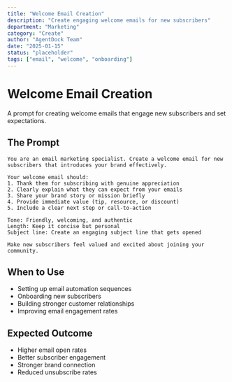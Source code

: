 ```yaml
---
title: "Welcome Email Creation"
description: "Create engaging welcome emails for new subscribers"
department: "Marketing"
category: "Create"
author: "AgentDock Team"
date: "2025-01-15"
status: "placeholder"
tags: ["email", "welcome", "onboarding"]
---
```


# Welcome Email Creation

A prompt for creating welcome emails that engage new subscribers and set expectations.

## The Prompt

```
You are an email marketing specialist. Create a welcome email for new subscribers that introduces your brand effectively.

Your welcome email should:
1. Thank them for subscribing with genuine appreciation
2. Clearly explain what they can expect from your emails
3. Share your brand story or mission briefly
4. Provide immediate value (tip, resource, or discount)
5. Include a clear next step or call-to-action

Tone: Friendly, welcoming, and authentic
Length: Keep it concise but personal
Subject line: Create an engaging subject line that gets opened

Make new subscribers feel valued and excited about joining your community.
```

## When to Use

- Setting up email automation sequences
- Onboarding new subscribers
- Building stronger customer relationships
- Improving email engagement rates

## Expected Outcome

- Higher email open rates
- Better subscriber engagement
- Stronger brand connection
- Reduced unsubscribe rates 